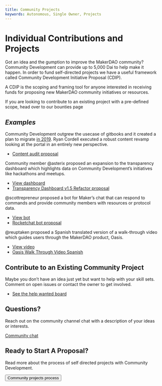 ```yaml
---
title: Community Projects
keywords: Autonomous, Single Owner, Projects
---
```


# Individual Contributions and Projects

Got an idea and the gumption to improve the MakerDAO community? Community Development can provide up to 5,000 Dai to help make it happen. In order to fund self-directed projects we have a useful framework called Community Development Initiative Proposal (CDIP).

A CDIP is the scoping and framing tool for anyone interested in receiving funds for proposing new MakerDAO community initiatives or resources.

<Callout icon="question" secondary>

If you are looking to contribute to an existing project with a pre-defined scope, head over to our <Link to="/work-with-us/bounties/index.mdx">bounties page</Link>

</Callout>


<List>

## _Examples_

<Box>

Community Development outgrew the usecase of gitbooks and it created a plan to migrate [in 2019](https://github.com/makerdao/community/issues/225). Ryan Cordell executed a robust content revamp looking at the portal in an entirely new perspective.

- [Content audit proposal](https://github.com/makerdao/community/issues/543)

</Box>

<Box>

Community member @asterix proposed an expansion to the transparency dashboard which highlights data on Community Development’s initiatives like hackathons and meetups.

- [View dashboard](https://grants.makerdao.com/)
- [Transparency Dashboard v1.5 Refactor proposal](https://github.com/makerdao/community/issues/463)

</Box>

<Box>

@scottrepreneur proposed a bot for Maker’s chat that can respond to commands and provide community members with resources or protocol data.

- [View bot](https://chat.makerdao.com/channel/chakachat)
- [Rocketchat bot proposal](https://github.com/makerdao/community/issues/412)

</Box>

<Box>

@reuptaken proposed a Spanish translated version of a walk-through video which guides users through the MakerDAO product, Oasis.

- [View video](https://www.youtube.com/watch?v=qsT7fAJi2Y8&feature=youtu.be)
- [Oasis Walk Through Video Spanish](https://github.com/makerdao/community/issues/499)

</Box>

</List>

## Contribute to an Existing Community Project

Maybe you don’t have an idea just yet but want to help with your skill sets. Comment on open issues or contact the owner to get involved.

- [See the help wanted board](https://github.com/makerdao/community/projects/2?card_filter_query=label%3A%22help+wanted%22)

## Questions?

Reach out on the community channel chat with a description of your ideas or interests.

[Community chat](https://chat.makerdao.com/channel/community-development)

## Ready to Start A Proposal?

<Tout image>

<Box>

Read more about the process of self directed projects with Community Development. 

<Button to="/funding/community-projects/community-projects-process.mdx">Community projects process</Button>

</Box> 

</Tout>
